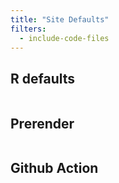 ```yaml
---
title: "Site Defaults"
filters:
  - include-code-files
---
```


## R defaults

``` .r
```

## Prerender

``` .python
```

## Github Action

``` .yaml
```

